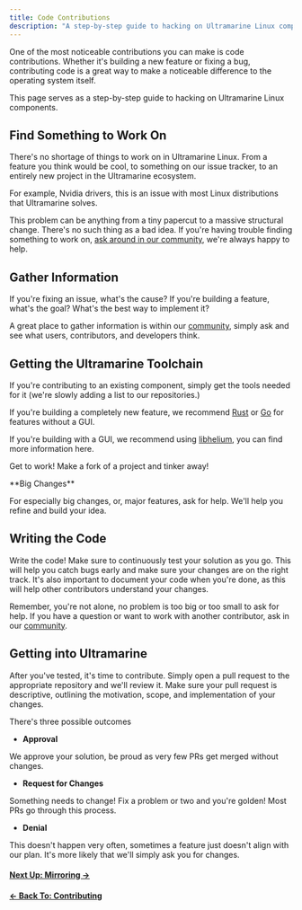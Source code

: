 ```yaml
---
title: Code Contributions
description: "A step-by-step guide to hacking on Ultramarine Linux components"
---
```



One of the most noticeable contributions you can make is code contributions. Whether it's building a new feature or fixing a bug, contributing code is a great way to make a noticeable difference to the operating system itself.

This page serves as a step-by-step guide to hacking on Ultramarine Linux components.

## Find Something to Work On

There's no shortage of things to work on in Ultramarine Linux. From a feature you think would be cool, to something on our issue tracker, to an entirely new project in the Ultramarine ecosystem.

For example, Nvidia drivers, this is an issue with most Linux distributions that Ultramarine solves.

This problem can be anything from a tiny papercut to a massive structural change. There's no such thing as a bad idea. If you're having trouble finding something to work on, [ask around in our community](/en/community/community), we're always happy to help.

## Gather Information

If you're fixing an issue, what's the cause? If you're building a feature, what's the goal? What's the best way to implement it?

A great place to gather information is within our [community](/en/community/community), simply ask and see what users, contributors, and developers think.

## Getting the Ultramarine Toolchain

If you're contributing to an existing component, simply get the tools needed for it (we're slowly adding a list to our repositories.)

If you're building a completely new feature, we recommend [Rust](https://www.rust-lang.org/) or [Go](https://go.dev) for features without a GUI.

If you're building with a GUI, we recommend using [libhelium](https://github.com/tau-os/libhelium), you can find more information here.

Get to work! Make a fork of a project and tinker away!

<Alert type="info">
<div class="full-width">
**Big Changes**

For especially big changes, or, major features, ask for help. We'll help you refine and build your idea.

</div>
</Alert>

## Writing the Code

Write the code! Make sure to continuously test your solution as you go. This will help you catch bugs early and make sure your changes are on the right track. It's also important to document your code when you're done, as this will help other contributors understand your changes.

Remember, you're not alone, no problem is too big or too small to ask for help. If you have a question or want to work with another contributor, ask in our [community](/en/community/community).

## Getting into Ultramarine

After you've tested, it's time to contribute. Simply open a pull request to the appropriate repository and we'll review it. Make sure your pull request is descriptive, outlining the motivation, scope, and implementation of your changes.

There's three possible outcomes

- **Approval**

We approve your solution, be proud as very few PRs get merged without changes.

- **Request for Changes**

Something needs to change! Fix a problem or two and you're golden! Most PRs go through this process.

- **Denial**

This doesn't happen very often, sometimes a feature just doesn't align with our plan. It's more likely that we'll simply ask you for changes.

#### [Next Up: Mirroring →](/en/contributing/mirroring)

#### [← Back To: Contributing](/en/contributing/contributorguide)
